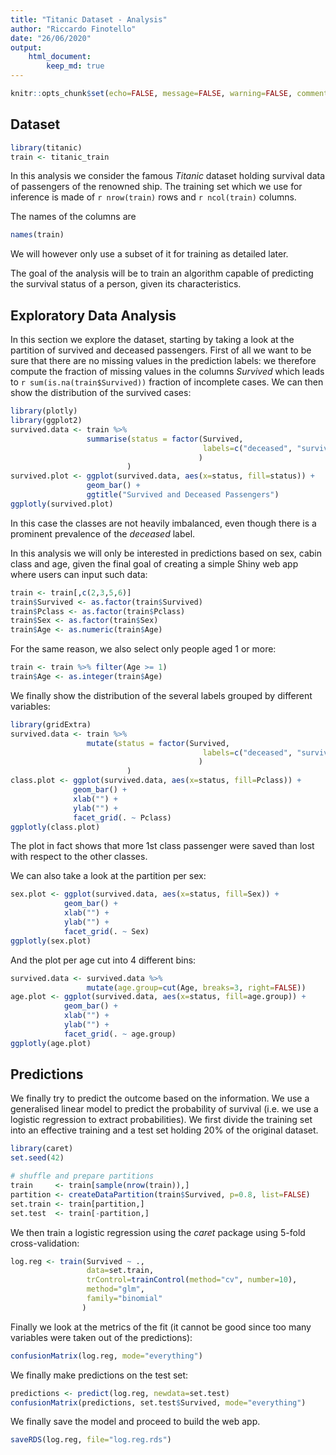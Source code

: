 ```yaml
---
title: "Titanic Dataset - Analysis"
author: "Riccardo Finotello"
date: "26/06/2020"
output: 
    html_document:
        keep_md: true
---
```


```r
knitr::opts_chunk$set(echo=FALSE, message=FALSE, warning=FALSE, comment="")
```

## Dataset

```r
library(titanic)
train <- titanic_train
```

In this analysis we consider the famous _Titanic_ dataset holding survival data of passengers of the renowned ship. The training set which we use for inference is made of `r nrow(train)` rows and `r ncol(train)` columns.

The names of the columns are
```r
names(train)
```
We will however only use a subset of it for training as detailed later.

The goal of the analysis will be to train an algorithm capable of predicting the survival status of a person, given its characteristics.

## Exploratory Data Analysis

In this section we explore the dataset, starting by taking a look at the partition of survived and deceased passengers. First of all we want to be sure that there are no missing values in the prediction labels: we therefore compute the fraction of missing values in the columns _Survived_ which leads to `r sum(is.na(train$Survived))` fraction of incomplete cases. We can then show the distribution of the survived cases:
```r
library(plotly)
library(ggplot2)
survived.data <- train %>%
                 summarise(status = factor(Survived,
                                           labels=c("deceased", "survived")
                                          )
                          )
survived.plot <- ggplot(survived.data, aes(x=status, fill=status)) +
                 geom_bar() +
                 ggtitle("Survived and Deceased Passengers")
ggplotly(survived.plot)
```

In this case the classes are not heavily imbalanced, even though there is a prominent prevalence of the _deceased_ label.

In this analysis we will only be interested in predictions based on sex, cabin class and age, given the final goal of creating a simple Shiny web app where users can input such data:
```r
train <- train[,c(2,3,5,6)]
train$Survived <- as.factor(train$Survived)
train$Pclass <- as.factor(train$Pclass)
train$Sex <- as.factor(train$Sex)
train$Age <- as.numeric(train$Age)
```

For the same reason, we also select only people aged 1 or more:
```r
train <- train %>% filter(Age >= 1)
train$Age <- as.integer(train$Age)
```

We finally show the distribution of the several labels grouped by different variables:
```r
library(gridExtra)
survived.data <- train %>%
                 mutate(status = factor(Survived,
                                           labels=c("deceased", "survived")
                                          )
                          )
class.plot <- ggplot(survived.data, aes(x=status, fill=Pclass)) +
              geom_bar() +
              xlab("") +
              ylab("") +
              facet_grid(. ~ Pclass)
ggplotly(class.plot)
```

The plot in fact shows that more 1st class passenger were saved than lost with respect to the other classes.

We can also take a look at the partition per sex:
```r
sex.plot <- ggplot(survived.data, aes(x=status, fill=Sex)) +
            geom_bar() +
            xlab("") +
            ylab("") +
            facet_grid(. ~ Sex)
ggplotly(sex.plot)
```

And the plot per age cut into 4 different bins:
```r
survived.data <- survived.data %>%
                 mutate(age.group=cut(Age, breaks=3, right=FALSE))
age.plot <- ggplot(survived.data, aes(x=status, fill=age.group)) +
            geom_bar() +
            xlab("") +
            ylab("") +
            facet_grid(. ~ age.group)
ggplotly(age.plot)
```

## Predictions

We finally try to predict the outcome based on the information. We use a generalised linear model to predict the probability of survival (i.e. we use a logistic regression to extract probabilities). We first divide the training set into an effective training and a test set holding 20% of the original dataset.
```r
library(caret)
set.seed(42)

# shuffle and prepare partitions
train     <- train[sample(nrow(train)),]
partition <- createDataPartition(train$Survived, p=0.8, list=FALSE)
set.train <- train[partition,]
set.test  <- train[-partition,]
```

We then train a logistic regression using the _caret_ package using 5-fold cross-validation:
```r
log.reg <- train(Survived ~ .,
                 data=set.train,
                 trControl=trainControl(method="cv", number=10),
                 method="glm",
                 family="binomial"
                )
```

Finally we look at the metrics of the fit (it cannot be good since too many variables were taken out of the predictions):
```r
confusionMatrix(log.reg, mode="everything")
```

We finally make predictions on the test set:
```r
predictions <- predict(log.reg, newdata=set.test)
confusionMatrix(predictions, set.test$Survived, mode="everything")
```

We finally save the model and proceed to build the web app.
```r
saveRDS(log.reg, file="log.reg.rds")
```